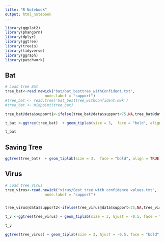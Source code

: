 ```yaml
---
title: "R Notebook"
output: html_notebook
---
```


 

```r
library(ggplot2)
library(phangorn)
library(dplyr)
library(ggtree)
library(treeio)
library(tidyverse)
library(ggraph)
library(patchwork)
```

## Bat
```r
# Load tree Bat
tree_bat<-read.newick("bat/bat_besttree_withConfident.txt",
                  node.label = "support")
#tree_bat <- read.tree('bat_besttree_withConfident.nwk')
#tree_bat <- midpoint(tree_bat)

tree_bat@data$support1<-ifelse(tree_bat@data$support<75,NA,tree_bat@data$support)

t_bat <-ggtree(tree_bat)  + geom_tiplab(size = 3,  face = "bold", align = TRUE) +  xlim(NA,2.5) + geom_text(aes(label=support1),hjust=-0.5,size = 3,face = "bold") 

t_bat
```
## Saving Tree
```r
ggtree(tree_bat)  + geom_tiplab(size = 3,  face = "bold", align = TRUE) +  xlim(NA,2.5) + geom_text(aes(label=support1),hjust=-0.5,size = 3,face = "bold") + ggsave("Bat_PhyloTree.png", width = 12, height = 10, units = "in")
```

## Virus
```r
# Load tree Virus
tree_virus<-read.newick("virus/Best tree with confidence values.txt",
                  node.label = "support")


tree_virus@data$support2<-ifelse(tree_virus@data$support<75,NA,tree_virus@data$support)

t_v <-ggtree(tree_virus) + geom_tiplab(size = 3, hjust = -0.5, face = "bold", align = TRUE) + xlim(NA,6)  + ylim(NA,47)  + theme_tree2()  + geom_text(aes(label=support2), hjust=0.3,size = 3,face = "bold", nudge_y = 0.5,  nudge_x = 0.01) 

t_v 
```

```r
ggtree(tree_virus) + geom_tiplab(size = 3, hjust = -0.5, face = "bold", align = TRUE) + xlim(NA,4.5)  + ylim(NA,47)  + theme_tree2()  + geom_text(aes(label=support2), hjust=0.3,size = 3,face = "bold", nudge_y = 0.0,  nudge_x = 0.05) + ggsave("Virus_PhyloTree.png", width = 12, height = 15, units = "in")
```

```r

```



